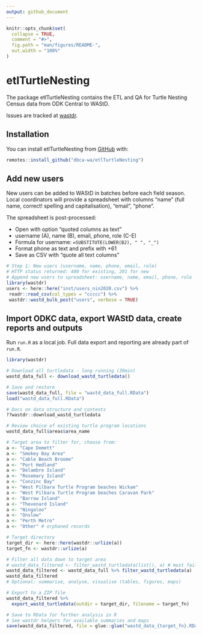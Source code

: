 ```yaml
---
output: github_document
---
```


<!-- README.md is generated from README.Rmd. Please edit that file -->

```r
knitr::opts_chunk$set(
  collapse = TRUE,
  comment = "#>",
  fig.path = "man/figures/README-",
  out.width = "100%"
)
```

# etlTurtleNesting

<!-- badges: start -->
<!-- badges: end -->

The package etlTurtleNesting contains the ETL and QA for Turtle Nesting Census 
data from ODK Central to WAStD.

Issues are tracked at [wastdr](https://github.com/dbca-wa/wastdr/milestone/1).

## Installation

You can install etlTurtleNesting from [GitHub](https://github.com/) with:

``` r
remotes::install_github("dbca-wa/etlTurtleNesting")
```

## Add new users
New users can be added to WAStD in batches before each field season.
Local coordinators will provide a spreadsheet with columns "name" (full name,
correct! spelling and capitalisation), "email", "phone".

The spreadsheet is post-processed:

* Open with option "quoted columns as text"
* username (A), name (B), email, phone, role (C-E)
* Formula for username: `=SUBSTITUTE(LOWER(B2), " ", "_")`
* Format phone as text and prefix with +61
* Save as CSV with "quote all text columns"

```r
# Step 1: New users (username, name, phone, email, role)
# HTTP status returned: 400 for existing, 201 for new
# Append new users to spreadsheet: username, name, email, phone, role
library(wastdr)
users <- here::here("inst/users_nin2020.csv") %>%
 readr::read_csv(col_types = "ccccc") %>%
 wastdr::wastd_bulk_post("users", verbose = TRUE)
```


## Import ODKC data, export WAStD data, create reports and outputs

Run `run.R` as a local job.
Full data export and reporting are already part of `run.R`.

```r
library(wastdr)

# Download all turtledata - long running (30min)
wastd_data_full <- download_wastd_turtledata()

# Save and restore
save(wastd_data_full, file = "wastd_data_full.RData")
load("wastd_data_full.RData")

# Docs on data structure and contents
??wastdr::download_wastd_turtledata

# Review choice of existing turtle program locations
wastd_data_full$areas$area_name

# Target area to filter for, choose from:
a <- "Cape Domett"                                     
a <- "Smokey Bay Area"                                 
a <- "Cable Beach Broome"                              
a <- "Port Hedland"                                    
a <- "Delambre Island"                                 
a <- "Rosemary Island"                                 
a <- "Conzinc Bay"                                     
a <- "West Pilbara Turtle Program beaches Wickam"      
a <- "West Pilbara Turtle Program beaches Caravan Park"
a <- "Barrow Island"                                   
a <- "Thevenard Island"                                
a <- "Ningaloo"                                        
a <- "Onslow"                                          
a <- "Perth Metro" 
a <- "Other" # orphaned records

# Target directory
target_dir <- here::here(wastdr::urlize(a))
target_fn <- wastdr::urlize(a)

# Filter all data down to target area
# wastd_data_filtered <- filter_wastd_turtledata(list(), a) # must fail
wastd_data_filtered <- wastd_data_full %>% filter_wastd_turtledata(a) 
wastd_data_filtered
# Optional: summarise, analyse, visualise (tables, figures, maps)

# Export to a ZIP file
wastd_data_filtered %>% 
  export_wastd_turtledata(outdir = target_dir, filename = target_fn)

# Save to RData for further analysis in R 
# See wastdr helpers for available summaries and maps
save(wastd_data_filtered, file = glue::glue("wastd_data_{target_fn}.RData"))
```

